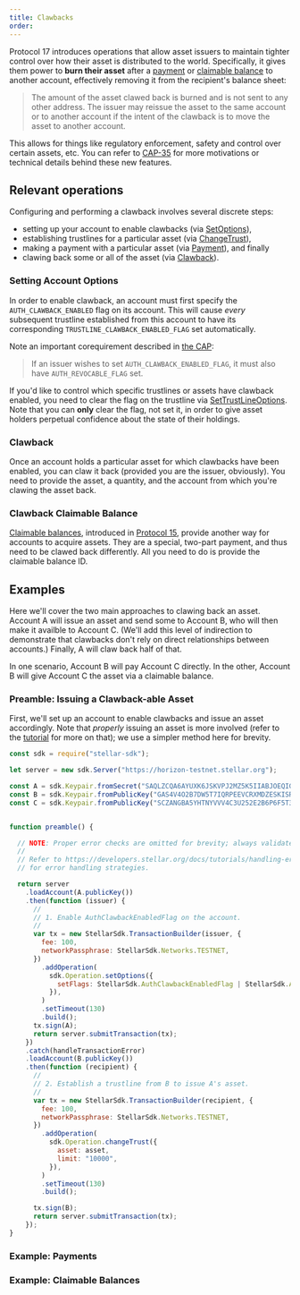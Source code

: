 ```yaml
---
title: Clawbacks
order:
---
```



Protocol 17 introduces operations that allow asset issuers to maintain tighter control over how their asset is distributed to the world. Specifically, it gives them power to **burn their asset** after a [payment][ex1] or [claimable balance][ex2] to another account, effectively removing it from the recipient's balance sheet:

> The amount of the asset clawed back is burned and is not sent to any other address. The issuer may reissue the asset to the same account or to another account if the intent of the clawback is to move the asset to another account.

This allows for things like regulatory enforcement, safety and control over certain assets, etc. You can refer to [CAP-35](https://github.com/stellar/stellar-protocol/blob/master/core/cap-0035.md) for more motivations or technical details behind these new features.


## Relevant operations
Configuring and performing a clawback involves several discrete steps:

 - setting up your account to enable clawbacks (via [SetOptions](https://developers.stellar.org/docs/start/list-of-operations/#set-options)),
 - establishing trustlines for a particular asset (via [ChangeTrust](https://developers.stellar.org/docs/start/list-of-operations/#change-trust)),
 - making a payment with a particular asset (via [Payment](https://developers.stellar.org/docs/start/list-of-operations/#payment)), and finally
 - clawing back some or all of the asset (via [Clawback](https://developers.stellar.org/docs/start/list-of-operations/#clawback)).

### Setting Account Options
In order to enable clawback, an account must first specify the `AUTH_CLAWBACK_ENABLED` flag on its account. This will cause *every* subsequent trustline established from this account to have its corresponding `TRUSTLINE_CLAWBACK_ENABLED_FLAG` set automatically.

Note an important corequirement described in [the CAP](https://github.com/stellar/stellar-protocol/blob/master/core/cap-0035.md#semantics):

> If an issuer wishes to set `AUTH_CLAWBACK_ENABLED_FLAG`, it must also have `AUTH_REVOCABLE_FLAG` set.

If you'd like to control which specific trustlines or assets have clawback enabled, you need to clear the flag on the trustline via [SetTrustLineOptions](https://developers.stellar.org/docs/start/list-of-operations/#set-trustline-options). Note that you can **only** clear the flag, not set it, in order to give asset holders perpetual confidence about the state of their holdings.

### Clawback
Once an account holds a particular asset for which clawbacks have been enabled, you can claw it back (provided you are the issuer, obviously). You need to provide the asset, a quantity, and the account from which you're clawing the asset back.

### Clawback Claimable Balance
[Claimable balances](./#claimable-balance.mdx), introduced in [Protocol 15](https://www.stellar.org/blog/protocol-14-improvements), provide another way for accounts to acquire assets. They are a special, two-part payment, and thus need to be clawed back differently. All you need to do is provide the claimable balance ID.


## Examples
Here we'll cover the two main approaches to clawing back an asset. Account A will issue an asset and send some to Account B, who will then make it availble to Account C. (We'll add this level of indirection to demonstrate that clawbacks don't rely on direct relationships between accounts.) Finally, A will claw back half of that. 

In one scenario, Account B will pay Account C directly. In the other, Account B will give Account C the asset via a claimable balance.

### Preamble: Issuing a Clawback-able Asset
First, we'll set up an account to enable clawbacks and issue an asset accordingly. Note that *properly* issuing an asset is more involved (refer to the [tutorial](../issuing-assets/how-to-issue-an-asset.mdx) for more on that); we use a simpler method here for brevity.

<CodeExample>

```js
const sdk = require("stellar-sdk");

let server = new sdk.Server("https://horizon-testnet.stellar.org");

const A = sdk.Keypair.fromSecret("SAQLZCQA6AYUXK6JSKVPJ2MZ5K5IIABJOEQIG4RVBHX4PG2KMRKWXCHJ");
const B = sdk.Keypair.fromPublicKey("GAS4V4O2B7DW5T7IQRPEEVCRXMDZESKISR7DVIGKZQYYV3OSQ5SH5LVP");
const C = sdk.Keypair.fromPublicKey("SCZANGBA5YHTNYVVV4C3U252E2B6P6F5T3U6MM63WBSBZATAQI3EBTQ4");


function preamble() {

  // NOTE: Proper error checks are omitted for brevity; always validate things!
  //
  // Refer to https://developers.stellar.org/docs/tutorials/handling-errors/ 
  // for error handling strategies.

  return server
    .loadAccount(A.publicKey())
    .then(function (issuer) {
      // 
      // 1. Enable AuthClawbackEnabledFlag on the account.
      // 
      var tx = new StellarSdk.TransactionBuilder(issuer, {
        fee: 100,
        networkPassphrase: StellarSdk.Networks.TESTNET,
      })
        .addOperation(
          sdk.Operation.setOptions({
            setFlags: StellarSdk.AuthClawbackEnabledFlag | StellarSdk.AuthRevocableFlag,
          }),
        )
        .setTimeout(130)
        .build();
      tx.sign(A);
      return server.submitTransaction(tx);
    })
    .catch(handleTransactionError)
    .loadAccount(B.publicKey())
    .then(function (recipient) {
      //
      // 2. Establish a trustline from B to issue A's asset.
      //
      var tx = new StellarSdk.TransactionBuilder(recipient, {
        fee: 100,
        networkPassphrase: StellarSdk.Networks.TESTNET,
      })
        .addOperation(
          sdk.Operation.changeTrust({
            asset: asset,
            limit: "10000",
          }),
        )
        .setTimeout(130)
        .build();

      tx.sign(B);
      return server.submitTransaction(tx);
    });
}
```

</CodeExample>



### Example: Payments
### Example: Claimable Balances


[ex1]: #example-payments
[ex2]: #example-claimable-balances
